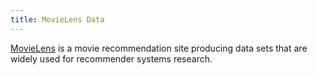 ```yaml
---
title: MovieLens Data
---
```


[MovieLens]: https://movielens.org

[MovieLens][] is a movie recommendation site producing data sets that are widely
used for recommender systems research.
